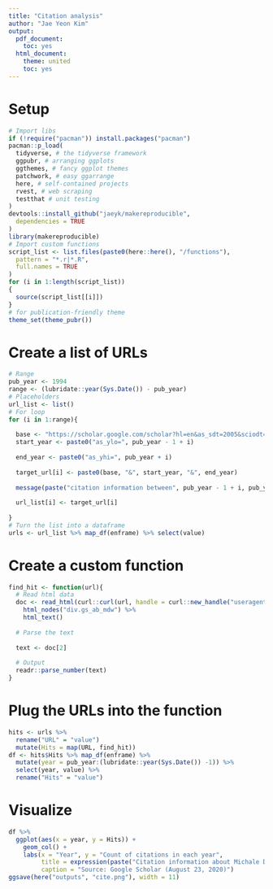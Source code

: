 ```yaml
---
title: "Citation analysis"
author: "Jae Yeon Kim"
output:
  pdf_document:
    toc: yes
  html_document:
    theme: united
    toc: yes
---
```


# Setup 

```r
# Import libs
if (!require("pacman")) install.packages("pacman")
pacman::p_load(
  tidyverse, # the tidyverse framework
  ggpubr, # arranging ggplots
  ggthemes, # fancy ggplot themes
  patchwork, # easy ggarrange
  here, # self-contained projects
  rvest, # web scraping 
  testthat # unit testing 
)
devtools::install_github("jaeyk/makereproducible",
  dependencies = TRUE
)
library(makereproducible)
# Import custom functions
script_list <- list.files(paste0(here::here(), "/functions"),
  pattern = "*.r|*.R",
  full.names = TRUE
)
for (i in 1:length(script_list))
{
  source(script_list[[i]])
}
# for publication-friendly theme
theme_set(theme_pubr())
```
# Create a list of URLs 

```r
# Range 
pub_year <- 1994 
range <- (lubridate::year(Sys.Date()) - pub_year)
# Placeholders 
url_list <- list()
# For loop 
for (i in 1:range){
  
  base <- "https://scholar.google.com/scholar?hl=en&as_sdt=2005&sciodt=0%2C5&cites=8941738289420139866&scipsc="
  start_year <- paste0("as_ylo=", pub_year - 1 + i)
  
  end_year <- paste0("as_yhi=", pub_year + i)
  
  target_url[i] <- paste0(base, "&", start_year, "&", end_year)
  
  message(paste("citation information between", pub_year - 1 + i, pub_year + i))
  
  url_list[i] <- target_url[i]
  
}
# Turn the list into a dataframe 
urls <- url_list %>% map_df(enframe) %>% select(value)
```

# Create a custom function 

```r
find_hit <- function(url){
  # Read html data 
  doc <- read_html(curl::curl(url, handle = curl::new_handle("useragent" = "Mozilla/5.0"))) %>%
    html_nodes("div.gs_ab_mdw") %>%
    html_text()
  
  # Parse the text 
  
  text <- doc[2]
  
  # Output 
  readr::parse_number(text)
}
```

# Plug the URLs into the function 

```r
hits <- urls %>%
  rename("URL" = "value") 
  mutate(Hits = map(URL, find_hit)) 
df <- hits$Hits %>% map_df(enframe) %>%
  mutate(year = pub_year:(lubridate::year(Sys.Date()) -1)) %>%
  select(year, value) %>%
  rename("Hits" = "value")
```

# Visualize 

```r
df %>%
  ggplot(aes(x = year, y = Hits)) +
    geom_col() +
    labs(x = "Year", y = "Count of citations in each year",
         title = expression(paste("Citation information about Michale Dawson's", " ", italic("Behind the Mule: Race and Class in African-American Politics"))),
         caption = "Source: Google Scholar (August 23, 2020)")
ggsave(here("outputs", "cite.png"), width = 11)
```

